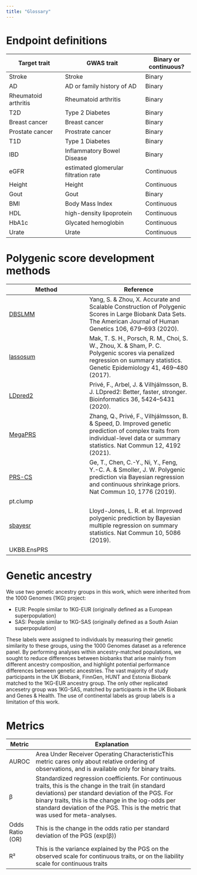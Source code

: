 ```yaml
---
title: "Glossary"
---
```


# Endpoint definitions

| Target trait              | GWAS trait                           | Binary or continuous? |
|---------------------------|--------------------------------------|-----------------------|
|     Stroke                | Stroke                               | Binary                |
|     AD                    | AD   or family history of AD         | Binary                |
|     Rheumatoid arthritis  | Rheumatoid   arthritis               | Binary                |
|     T2D                   | Type 2 Diabetes                      | Binary                |
|     Breast cancer         | Breast cancer                        | Binary                |
|     Prostate cancer       | Prostrate cancer                     | Binary                |
|     T1D                   | Type 1 Diabetes                      | Binary                |
|     IBD                   | Inflammatory Bowel Disease           | Binary                |
|     eGFR                  | estimated glomerular filtration rate | Continuous            |
|     Height                | Height                               | Continuous            |
|     Gout                  | Gout                                 | Binary                |
|     BMI                   | Body Mass Index                      | Continuous            |
|     HDL                   | high-density lipoprotein             | Continuous            |
|     HbA1c                 | Glycated hemoglobin                  | Continuous            |
| Urate                     | Urate                                | Continuous            |

# Polygenic score development methods

| Method                                            | Reference                                                                                                                                                                      |
|-------------------------------|-----------------------------------------|
| [DBSLMM](https://biostat0903.github.io/DBSLMM/)   | Yang, S. & Zhou, X. Accurate and Scalable Construction of Polygenic Scores in Large Biobank Data Sets. The American Journal of Human Genetics 106, 679–693 (2020).             |
| [lassosum](https://github.com/tshmak/lassosum/)   | Mak, T. S. H., Porsch, R. M., Choi, S. W., Zhou, X. & Sham, P. C. Polygenic scores via penalized regression on summary statistics. Genetic Epidemiology 41, 469–480 (2017).    |
| [LDpred2](https://github.com/privefl/bigsnpr)     | Privé, F., Arbel, J. & Vilhjálmsson, B. J. LDpred2: Better, faster, stronger. Bioinformatics 36, 5424–5431 (2020).                                                             |
| [MegaPRS](https://dougspeed.com/megaprs/)         | Zhang, Q., Privé, F., Vilhjálmsson, B. & Speed, D. Improved genetic prediction of complex traits from individual-level data or summary statistics. Nat Commun 12, 4192 (2021). |
| [PRS-CS](https://github.com/getian107/PRScs)      | Ge, T., Chen, C.-Y., Ni, Y., Feng, Y.-C. A. & Smoller, J. W. Polygenic prediction via Bayesian regression and continuous shrinkage priors. Nat Commun 10, 1776 (2019).         |
| pt.clump                                          |                                                                                                                                                                                |
| [sbayesr](https://cnsgenomics.com/software/gctb/) | Lloyd-Jones, L. R. et al. Improved polygenic prediction by Bayesian multiple regression on summary statistics. Nat Commun 10, 5086 (2019).                                     |
| UKBB.EnsPRS                                       |                                                                                                                                                                            |

# Genetic ancestry

We use two genetic ancestry groups in this work, which were inherited from the 1000 Genomes (1KG) project:

* EUR: People similar to 1KG-EUR (originally defined as a European superpopulation)
* SAS: People similar to 1KG-SAS (originally defined as a South Asian superpopulation)


These labels were assigned to individuals by measuring their genetic similarity to these groups, using the 1000 Genomes dataset as a reference panel. By performing analyses within ancestry-matched populations, we sought to reduce differences between biobanks that arise mainly from different ancestry composition, and highlight potential performance differences between genetic ancestries. The vast majority of study participants in the UK Biobank, FinnGen, HUNT and Estonia Biobank matched to the 1KG-EUR ancestry group. The only other replicated ancesetry group was 1KG-SAS, matched by participants in the UK Biobank and Genes & Health. The use of continental labels as group labels is a limitation of this work.

# Metrics

| Metric          | Explanation                                                                                                                                                                                                                                                                                            |
|-----------------|--------------------------------------------------------------------------------------------------------------------------------------------------------------------------------------------------------------------------------------------------------------------------------------------------------|
| AUROC           | Area Under Receiver Operating CharacteristicThis metric cares only about relative ordering of observations, and is available only for binary traits.                                                                                                                                                   |
| β               | Standardized regression coefficients. For continuous traits, this is the change in the trait (in standard deviations) per standard deviation of the PGS. For binary traits, this is the change in the log-odds per standard deviation of the PGS.  This is the metric that was used for meta-analyses. |
| Odds Ratio (OR) | This is the change in the odds ratio per standard deviation of the PGS (exp(β))                                                                                                                                                                                                                        |
| R²              | This is the variance explained by the PGS on the observed scale for continuous traits, or on the liability scale for continuous traits                                                                                                                                                                 |
